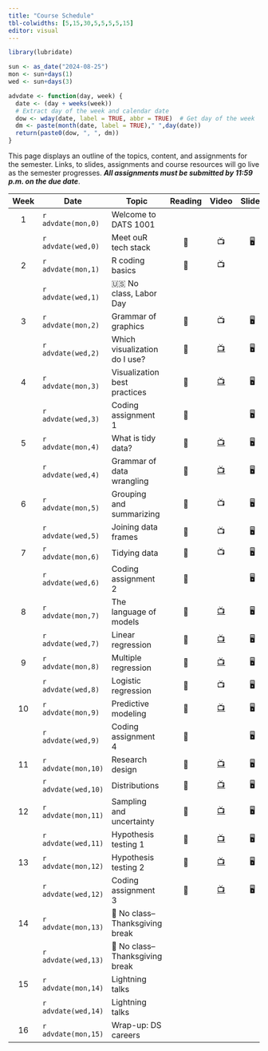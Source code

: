 ```yaml
---
title: "Course Schedule"
tbl-colwidths: [5,15,30,5,5,5,5,15]
editor: visual
---
```


```r
library(lubridate)

sun <- as_date("2024-08-25")
mon <- sun+days(1)
wed <- sun+days(3)

advdate <- function(day, week) {
  date <- (day + weeks(week))
  # Extract day of the week and calendar date
  dow <- wday(date, label = TRUE, abbr = TRUE)  # Get day of the week
  dm <- paste(month(date, label = TRUE)," ",day(date))
  return(paste0(dow, ", ", dm))
}
```

This page displays an outline of the topics, content, and assignments
for the semester. Links, to slides, assignments and course resources
will go live as the semester progresses. ***All assignments must be
submitted by 11:59 p.m. on the due date***.

::: column-screen-inset-right
| Week | Date                 | Topic                           | Reading |                       Video                       | Slides | Assignment |        Due Date         |
|:-------:|----------|---------|:-------:|:-------:|:-------:|:-------:|:-------:|
|  1   | `r advdate(mon,0)`   | Welcome to DATS 1001            |         |                                                   |        |            |                         |
|      | `r advdate(wed,0)`   | Meet ouR tech stack             |   📖    |                        📺                         |   🖥️   |            |                         |
|  2   | `r advdate(mon,1)`   | R coding basics                 |   📖    |                        📺                         |        |            |                         |
|      | `r advdate(wed,1)`   | 🇺🇸 No class, Labor Day          |         |                                                   |        |            |                         |
|  3   | `r advdate(mon,2)`   | Grammar of graphics             |   📖    |                        📺                         |   🖥️   |            |                         |
|      | `r advdate(wed,2)`   | Which visualization do I use?   |   📖    | [📺](https://www.youtube.com/watch?v=y7ESq_O3Odw) |   🖥️   |            |                         |
|  4   | `r advdate(mon,3)`   | Visualization best practices    |   📖    | [📺](https://www.youtube.com/watch?v=y7ESq_O3Odw) |   🖥️   |            |                         |
|      | `r advdate(wed,3)`   | Coding assignment 1             |   📖    |                                                   |   🖥️   |     🧮     |   `r advdate(sun,4)`    |
|  5   | `r advdate(mon,4)`   | What is tidy data?              |   📖    | [📺](https://www.youtube.com/watch?v=y7ESq_O3Odw) |   🖥️   |            |                         |
|      | `r advdate(wed,4)`   | Grammar of data wrangling       |   📖    | [📺](https://www.youtube.com/watch?v=y7ESq_O3Odw) |   🖥️   |            |                         |
|  6   | `r advdate(mon,5)`   | Grouping and summarizing        |   📖    |                        📺                         |   🖥️   |            |                         |
|      | `r advdate(wed,5)`   | Joining data frames             |   📖    |                        📺                         |   🖥️   |            |                         |
|  7   | `r advdate(mon,6)`   | Tidying data                    |   📖    |                        📺                         |   🖥️   |            |                         |
|      | `r advdate(wed,6)`   | Coding assignment 2             |   📖    |                                                   |   🖥️   |     🧮     |   `r advdate(sun,7)`    |
|  8   | `r advdate(mon,7)`   | The language of models          |   📖    | [📺](https://www.youtube.com/watch?v=y7ESq_O3Odw) |   🖥️   |            |                         |
|      | `r advdate(wed,7)`   | Linear regression               |   📖    | [📺](https://www.youtube.com/watch?v=y7ESq_O3Odw) |   🖥️   |     ✍️     |   `r advdate(sun,8)`    |
|  9   | `r advdate(mon,8)`   | Multiple regression             |   📖    | [📺](https://www.youtube.com/watch?v=y7ESq_O3Odw) |   🖥️   |            |                         |
|      | `r advdate(wed,8)`   | Logistic regression             |   📖    |                        📺                         |   🖥️   |            |                         |
|  10  | `r advdate(mon,9)`   | Predictive modeling             |   📖    | [📺](https://www.youtube.com/watch?v=y7ESq_O3Odw) |   🖥️   |            |                         |
|      | `r advdate(wed,9)`   | Coding assignment 4             |   📖    |                                                   |   🖥️   |     🧮     |   `r advdate(sun,10)`   |
|  11  | `r advdate(mon,10)`  | Research design                 |   📖    | [📺](https://www.youtube.com/watch?v=y7ESq_O3Odw) |   🖥️   |            |                         |
|      | `r advdate(wed,10)`  | Distributions                   |   📖    | [📺](https://www.youtube.com/watch?v=y7ESq_O3Odw) |   🖥️   |     ✍️     |   `r advdate(sun,11)`   |
|  12  | `r advdate(mon,11)`  | Sampling and uncertainty        |   📖    | [📺](https://www.youtube.com/watch?v=y7ESq_O3Odw) |   🖥️   |            |                         |
|      | `r advdate(wed,11)`  | Hypothesis testing 1            |   📖    | [📺](https://www.youtube.com/watch?v=y7ESq_O3Odw) |   🖥️   |            |                         |
|  13  | `r advdate(mon,12)`  | Hypothesis testing 2            |   📖    | [📺](https://www.youtube.com/watch?v=y7ESq_O3Odw) |   🖥️   |            |                         |
|      | `r advdate(wed,12)`  | Coding assignment 3             |   📖    | [📺](https://www.youtube.com/watch?v=y7ESq_O3Odw) |   🖥️   |     🧮     |   `r advdate(sun,13)`   |
|  14  | `r advdate(mon,13)`  |  🦃 No class–Thanksgiving break |         |                                                   |        |            |                         |
|      | `r advdate(wed,13)`  | 🦃 No class–Thanksgiving break  |         |                                                   |        |            |                         |
|  15  | `r advdate(mon,14)`  | Lightning talks                 |         |                                                   |        |            |                         |
|      | `r advdate(wed,14)`  | Lightning talks                 |         |                                                   |        |            |                         |
|  16  | `r advdate(mon,15)`  | Wrap-up: DS careers             |         |                                                   |        |     ✍️     | Date of scheduled final |
:::
